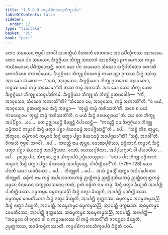 ```yaml
---
title: "1.5.8.9 ᨠᨾ᩠ᨾᨸᨭᩥᨻᩣᩉᨶᩈᩥᨠ᩠ᨡᩣᨸᨴ"
tableOfContents: false
sidebar:
  order: 12
type: "tipitaka"
basket: "vi"
book: "paci"
---
```



<DynamicBreadcrumb />

<Division number="474" book="paci">

<Paragraph number="1403" book="paci">
ᨲᩮᨶ ᩈᨾᨿᩮᨶ ᨻᩩᨴ᩠ᨵᩮᩤ ᨽᨣᩅᩤ ᩈᩣᩅᨲ᩠ᨳᩥᨿᩴ ᩅᩥᩉᩁᨲᩥ ᨩᩮᨲᩅᨶᩮ ᩋᨶᩣᨳᨸᩥᨱ᩠ᨯᩥᨠᩔ ᩋᩣᩁᩣᨾᩮ. ᨲᩮᨶ ᨡᩮᩣ ᨸᨶ ᩈᨾᨿᩮᨶ ᨨᨻ᩠ᨻᨣ᩠ᨣᩥᨿᩣ ᨽᩥᨠ᩠ᨡᩪ ᩋᨶᩣᨧᩣᩁᩴ ᩋᩣᨧᩁᩥᨲ᩠ᩅᩣ ᩑᨠᨾᩮᨠᩔ ᨠᨾ᩠ᨾᩮ ᨠᨿᩥᩁᨾᩣᨶᩮ ᨸᨭᩥᨠ᩠ᨠᩮᩣᩈᨶ᩠ᨲᩥ. ᨲᩮᨶ ᨡᩮᩣ ᨸᨶ ᩈᨾᨿᩮᨶ ᩈᩴᨥᩮᩣ ᩈᨶ᩠ᨶᩥᨸᨲᩥᨲᩮᩣ ᩉᩮᩣᨲᩥ ᨠᩮᨶᨧᩥᨴᩮᩅ ᨠᩁᨱᩦᨿᩮᨶ. ᨨᨻ᩠ᨻᨣ᩠ᨣᩥᨿᩣ ᨽᩥᨠ᩠ᨡᩪ ᨧᩦᩅᩁᨠᨾ᩠ᨾᩴ ᨠᩁᩮᩣᨶ᩠ᨲᩣ ᩑᨠᩔ ᨨᨶ᩠ᨴᩴ ᩋᨴᩴᩈᩩ. ᩋᨳ ᨡᩮᩣ ᩈᩴᨥᩮᩣ—  “ᩋᨿᩴ, ᩋᩣᩅᩩᩈᩮᩣ, ᨨᨻ᩠ᨻᨣ᩠ᨣᩥᨿᩮᩣ ᨽᩥᨠ᩠ᨡᩩ ᩑᨠᨠᩮᩣ ᩋᩣᨣᨲᩮᩣ, ᩉᨶ᩠ᨴᩔ ᨾᨿᩴ ᨠᨾ᩠ᨾᩴ ᨠᩁᩮᩣᨾᩣ”ᨲᩥ ᨲᩔ ᨠᨾ᩠ᨾᩴ ᩋᨠᩣᩈᩥ. ᩋᨳ ᨡᩮᩣ ᩈᩮᩣ ᨽᩥᨠ᩠ᨡᩩ ᨿᩮᨶ ᨨᨻ᩠ᨻᨣ᩠ᨣᩥᨿᩣ ᨽᩥᨠ᩠ᨡᩪ ᨲᩮᨶᩩᨸᩈᩘᨠᨾᩥ. ᨨᨻ᩠ᨻᨣ᩠ᨣᩥᨿᩣ ᨽᩥᨠ᩠ᨡᩪ ᨲᩴ ᨽᩥᨠ᩠ᨡᩩᩴ ᩑᨲᨴᩅᩮᩤᨧᩩᩴ—  “ᨠᩥᩴ, ᩋᩣᩅᩩᩈᩮᩣ, ᩈᩴᨥᩮᩣ ᩋᨠᩣᩈᩦ”ᨲᩥ? “ᩈᩴᨥᩮᩣ ᨾᩮ, ᩋᩣᩅᩩᩈᩮᩣ, ᨠᨾ᩠ᨾᩴ ᩋᨠᩣᩈᩦ”ᨲᩥ. “ᨶ ᨾᨿᩴ, ᩋᩣᩅᩩᩈᩮᩣ, ᩑᨲᨴᨲ᩠ᨳᩣᨿ ᨨᨶ᩠ᨴᩴ ᩋᨴᨾ᩠ᩉᩣ—  ‘ᨲᩩᨿ᩠ᩉᩴ ᨠᨾ᩠ᨾᩴ ᨠᩁᩥᩔᨲᩦ’ᨲᩥ. ᩈᨧᩮ ᨧ ᨾᨿᩴ ᨩᩣᨶᩮᨿ᩠ᨿᩣᨾ ‘ᨲᩩᨿ᩠ᩉᩴ ᨠᨾ᩠ᨾᩴ ᨠᩁᩥᩔᨲᩦ’ᨲᩥ, ᨶ ᨾᨿᩴ ᨨᨶ᩠ᨴᩴ ᨴᨴᩮᨿ᩠ᨿᩣᨾᩣ”ᨲᩥ.
</Paragraph>

<Paragraph number="1404" book="paci">
ᨿᩮ ᨲᩮ ᨽᩥᨠ᩠ᨡᩪ ᩋᨸ᩠ᨸᩥᨧ᩠ᨨᩣ …ᨸᩮ…  ᨲᩮ ᩏᨩ᩠ᨫᩣᨿᨶ᩠ᨲᩥ ᨡᩥᨿ᩠ᨿᨶ᩠ᨲᩥ ᩅᩥᨸᩣᨧᩮᨶ᩠ᨲᩥ—  “ᨠᨳᨬ᩠ᩉᩥ ᨶᩣᨾ ᨨᨻ᩠ᨻᨣ᩠ᨣᩥᨿᩣ ᨽᩥᨠ᩠ᨡᩪ ᨵᨾ᩠ᨾᩥᨠᩣᨶᩴ ᨠᨾ᩠ᨾᩣᨶᩴ ᨨᨶ᩠ᨴᩴ ᨴᨲ᩠ᩅᩣ ᨸᨧ᩠ᨨᩣ ᨡᩦᨿᨶᨵᨾ᩠ᨾᩴ ᩋᩣᨸᨩ᩠ᨩᩥᩔᨶ᩠ᨲᩦ”ᨲᩥ …ᨸᩮ…  “ᩈᨧ᩠ᨧᩴ ᨠᩥᩁ ᨲᩩᨾ᩠ᩉᩮ, ᨽᩥᨠ᩠ᨡᩅᩮ, ᨵᨾ᩠ᨾᩥᨠᩣᨶᩴ ᨠᨾ᩠ᨾᩣᨶᩴ ᨨᨶ᩠ᨴᩴ ᨴᨲ᩠ᩅᩣ ᨸᨧ᩠ᨨᩣ ᨡᩦᨿᨶᨵᨾ᩠ᨾᩴ ᩋᩣᨸᨩ᩠ᨩᨳᩣ”ᨲᩥ? “ᩈᨧ᩠ᨧᩴ, ᨽᨣᩅᩤ”ᨲᩥ. ᩅᩥᨣᩁᩉᩥ ᨻᩩᨴ᩠ᨵᩮᩤ ᨽᨣᩅᩤ …ᨸᩮ…  ᨠᨳᨬ᩠ᩉᩥ ᨶᩣᨾ ᨲᩩᨾ᩠ᩉᩮ, ᨾᩮᩣᨥᨸᩩᩁᩥᩈᩣ, ᨵᨾ᩠ᨾᩥᨠᩣᨶᩴ ᨠᨾ᩠ᨾᩣᨶᩴ ᨨᨶ᩠ᨴᩴ ᨴᨲ᩠ᩅᩣ ᨸᨧ᩠ᨨᩣ ᨡᩦᨿᨶᨵᨾ᩠ᨾᩴ ᩋᩣᨸᨩ᩠ᨩᩥᩔᨳ. ᨶᩮᨲᩴ, ᨾᩮᩣᨥᨸᩩᩁᩥᩈᩣ, ᩋᨸ᩠ᨸᩈᨶ᩠ᨶᩣᨶᩴ ᩅᩤ ᨸᩈᩣᨴᩤᨿ …ᨸᩮ…  ᩑᩅᨬ᩠ᨧ ᨸᨶ, ᨽᩥᨠ᩠ᨡᩅᩮ, ᩍᨾᩴ ᩈᩥᨠ᩠ᨡᩣᨸᨴᩴ ᩏᨴ᩠ᨴᩥᩈᩮᨿ᩠ᨿᩣᨳ—
</Paragraph>

</Division>
<Division number="475" book="paci">

<Paragraph number="1405" book="paci">
<Emphasis>“ᨿᩮᩣ ᨸᨶ ᨽᩥᨠ᩠ᨡᩩ ᨵᨾ᩠ᨾᩥᨠᩣᨶᩴ ᨠᨾ᩠ᨾᩣᨶᩴ ᨨᨶ᩠ᨴᩴ ᨴᨲ᩠ᩅᩣ ᨸᨧ᩠ᨨᩣ ᨡᩦᨿᨶᨵᨾ᩠ᨾᩴ ᩋᩣᨸᨩ᩠ᨩᩮᨿ᩠ᨿ, ᨸᩣᨧᩥᨲ᩠ᨲᩥᨿᨶ᩺”</Emphasis>ᨲᩥ. (*79*:<Emphasis>128</Emphasis>)
</Paragraph>

</Division>
<Division number="476" book="paci">

<Paragraph number="1406" book="paci">
<Emphasis>ᨿᩮᩣ ᨸᨶᩣ</Emphasis>ᨲᩥ ᨿᩮᩣ ᨿᩣᨴᩥᩈᩮᩣ …ᨸᩮ…  <Emphasis>ᨽᩥᨠ᩠ᨡᩪ</Emphasis>ᨲᩥ …ᨸᩮ…  ᩋᨿᩴ ᩍᨾᩈ᩠ᨾᩥᩴ ᩋᨲ᩠ᨳᩮ ᩋᨵᩥᨸ᩠ᨸᩮᨲᩮᩣ ᨽᩥᨠ᩠ᨡᩪᨲᩥ.
</Paragraph>

<Paragraph number="1407" book="paci">
<Emphasis>ᨵᨾ᩠ᨾᩥᨠᩴ</Emphasis> ᨶᩣᨾ <Emphasis>ᨠᨾ᩠ᨾᩴ</Emphasis> ᩋᨸᩃᩮᩣᨠᨶᨠᨾ᩠ᨾᩴ ᨬᨲ᩠ᨲᩥᨠᨾ᩠ᨾᩴ ᨬᨲ᩠ᨲᩥᨴᩩᨲᩥᨿᨠᨾ᩠ᨾᩴ ᨬᨲ᩠ᨲᩥᨧᨲᩩᨲ᩠ᨳᨠᨾ᩠ᨾᩴ ᨵᨾ᩠ᨾᩮᨶ ᩅᩥᨶᨿᩮᨶ ᩈᨲ᩠ᨳᩩᩈᩣᩈᨶᩮᨶ ᨠᨲᩴ, ᩑᨲᩴ ᨵᨾ᩠ᨾᩥᨠᩴ ᨶᩣᨾ ᨠᨾ᩠ᨾᩴ. ᨨᨶ᩠ᨴᩴ ᨴᨲ᩠ᩅᩣ ᨡᩥᨿ᩠ᨿᨲᩥ ᩋᩣᨸᨲ᩠ᨲᩥ ᨸᩣᨧᩥᨲ᩠ᨲᩥᨿᩔ.
</Paragraph>

</Division>
<Division number="477" book="paci">

<Paragraph number="1408" book="paci">
ᨵᨾ᩠ᨾᨠᨾ᩠ᨾᩮ ᨵᨾ᩠ᨾᨠᨾ᩠ᨾᩈᨬ᩠ᨬᩦ ᨨᨶ᩠ᨴᩴ ᨴᨲ᩠ᩅᩣ ᨡᩥᨿ᩠ᨿᨲᩥ, ᩋᩣᨸᨲ᩠ᨲᩥ ᨸᩣᨧᩥᨲ᩠ᨲᩥᨿᩔ. ᨵᨾ᩠ᨾᨠᨾ᩠ᨾᩮ ᩅᩮᨾᨲᩥᨠᩮᩣ ᨨᨶ᩠ᨴᩴ ᨴᨲ᩠ᩅᩣ ᨡᩥᨿ᩠ᨿᨲᩥ, ᩋᩣᨸᨲ᩠ᨲᩥ ᨴᩩᨠ᩠ᨠᨭᩔ. ᨵᨾ᩠ᨾᨠᨾ᩠ᨾᩮ ᩋᨵᨾ᩠ᨾᨠᨾ᩠ᨾᩈᨬ᩠ᨬᩦ ᨨᨶ᩠ᨴᩴ ᨴᨲ᩠ᩅᩣ ᨡᩥᨿ᩠ᨿᨲᩥ, ᩋᨶᩣᨸᨲ᩠ᨲᩥ. ᩋᨵᨾ᩠ᨾᨠᨾ᩠ᨾᩮ ᨵᨾ᩠ᨾᨠᨾ᩠ᨾᩈᨬ᩠ᨬᩦ, ᩋᩣᨸᨲ᩠ᨲᩥ ᨴᩩᨠ᩠ᨠᨭᩔ. ᩋᨵᨾ᩠ᨾᨠᨾ᩠ᨾᩮ ᩅᩮᨾᨲᩥᨠᩮᩣ, ᩋᩣᨸᨲ᩠ᨲᩥ ᨴᩩᨠ᩠ᨠᨭᩔ. ᩋᨵᨾ᩠ᨾᨠᨾ᩠ᨾᩮ ᩋᨵᨾ᩠ᨾᨠᨾ᩠ᨾᩈᨬ᩠ᨬᩦ, ᩋᨶᩣᨸᨲ᩠ᨲᩥ.
</Paragraph>

</Division>
<Division number="478" book="paci">

<Paragraph number="1409" book="paci">
ᩋᨶᩣᨸᨲ᩠ᨲᩥ—  “ᩋᨵᨾ᩠ᨾᩮᨶ ᩅᩤ ᩅᨣ᩠ᨣᩮᨶ ᩅᩤ ᨶ ᨠᨾ᩠ᨾᩣᩁᩉᩔ ᩅᩤ ᨠᨾ᩠ᨾᩴ ᨠᨲᨶ᩺”ᨲᩥ ᨩᩣᨶᨶ᩠ᨲᩮᩣ ᨡᩥᨿ᩠ᨿᨲᩥ, ᩏᨾ᩠ᨾᨲ᩠ᨲᨠᩔ, ᩋᩣᨴᩥᨠᨾ᩠ᨾᩥᨠᩔᩣᨲᩥ.

</Paragraph>
</Division>

<Paragraph number="1410" type="center" book="paci">
ᨠᨾ᩠ᨾᨸᨭᩥᨻᩣᩉᨶᩈᩥᨠ᩠ᨡᩣᨸᨴᩴ ᨶᩥᨭ᩠ᨮᩥᨲᩴ ᨶᩅᨾᩴ.
</Paragraph>